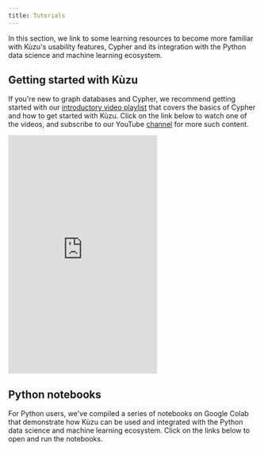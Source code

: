 ```yaml
---
title: Tutorials
---
```


In this section, we link to some learning resources to become more familiar with Kùzu's usability
features, Cypher and its integration with the Python data science and machine learning ecosystem.


## Getting started with Kùzu

If you're new to graph databases and Cypher, we recommend getting started with our
[introductory video playlist](https://www.youtube.com/playlist?list=PLnMU6rfAdE1CSgarQ3SpDqeudCe42PzuD)
that covers the basics of Cypher and how to get started with Kùzu.
Click on the link below to watch one of the videos, and subscribe to our YouTube
[channel](https://www.youtube.com/@Kuzudb) for more such content.

<div class="video-container">
  <iframe
    height="480"
    src="https://www.youtube.com/embed/wV2iphFc_f0"
    title="YouTube video player" frameborder="0"
    allowfullscreen
    >
  </iframe>
</div>


## Python notebooks

For Python users, we've compiled a series of notebooks on Google Colab that demonstrate how Kùzu can
be used and integrated with the Python data science and machine learning
ecosystem. Click on the links below to open and run the notebooks.

<CardGrid>
  <LinkCard
    title="Intro to Cypher"
    description="Become familiar with Cypher syntax"
    href="https://colab.research.google.com/drive/1zgTCEOFdskYRQ45COYRww7sA6fTXE66S"
  />
  <LinkCard
    title="Kùzu and NetworkX"
    description="Working with NetworkX & graph algorithms using a Kùzu graph"
    href="https://colab.research.google.com/drive/1_AK-CHELz0fLAc2RCPvPgD-R7-NGyrGu"
  />
  <LinkCard
    title="Kùzu and PyTorch Geometric (1)"
    description="Node property prediction"
    href="https://colab.research.google.com/drive/1ijFoPN4USr4umUzRoCfRPFNZfbhKKLcC"
  />
  <LinkCard
    title="Kùzu and PyTorch Geometric (2)"
    description="Link prediction"
    href="https://colab.research.google.com/drive/1OxlDLUYZL8jTkqKdVebFtek7yZ5of7FK"
  />
  <LinkCard
    title="LlamaIndex-Kùzu Integration"
    description="Using Kùzu as a property graph store for LlamaIndex"
    href="https://colab.research.google.com/drive/1brAdNRNLG2XHD7Jv3ZwSQCOCJ_wmfd1B"
  />
</CardGrid>
